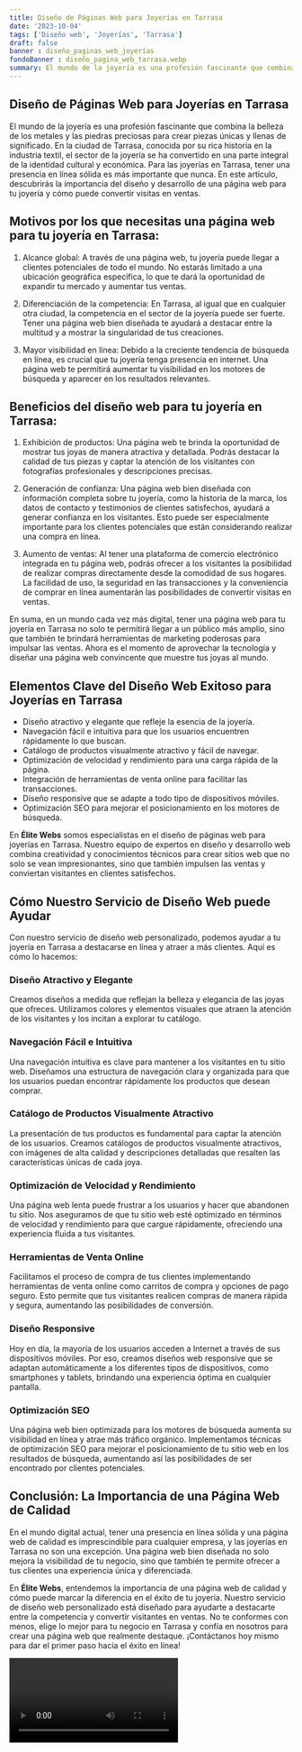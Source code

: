 ```yaml
---
title: Diseño de Páginas Web para Joyerías en Tarrasa
date: '2023-10-04'
tags: ['Diseño web', 'Joyerías', 'Tarrasa']
draft: false
banner : diseño_paginas_web_joyerías
fondoBanner : diseño_pagina_web_tarrasa.webp
summary: El mundo de la joyería es una profesión fascinante que combina la belleza de los metales y las piedras preciosas para crear piezas únicas y llenas de significado. En la ciudad de Tarrasa, conocida por su rica historia en la industria textil, el sector de la joyería se ha convertido en una parte integral de la identidad cultural y económica. Para las joyerías en Tarrasa, tener una presencia en línea sólida es más importante que nunca. En este artículo, descubrirás la importancia del diseño y desarrollo de una página web para tu joyería y cómo puede convertir visitas en ventas.
---
```


## Diseño de Páginas Web para Joyerías en Tarrasa

El mundo de la joyería es una profesión fascinante que combina la belleza de los metales y las piedras preciosas para crear piezas únicas y llenas de significado. En la ciudad de Tarrasa, conocida por su rica historia en la industria textil, el sector de la joyería se ha convertido en una parte integral de la identidad cultural y económica. Para las joyerías en Tarrasa, tener una presencia en línea sólida es más importante que nunca. En este artículo, descubrirás la importancia del diseño y desarrollo de una página web para tu joyería y cómo puede convertir visitas en ventas.

## Motivos por los que necesitas una página web para tu joyería en Tarrasa:

1. Alcance global: A través de una página web, tu joyería puede llegar a clientes potenciales de todo el mundo. No estarás limitado a una ubicación geográfica específica, lo que te dará la oportunidad de expandir tu mercado y aumentar tus ventas.

2. Diferenciación de la competencia: En Tarrasa, al igual que en cualquier otra ciudad, la competencia en el sector de la joyería puede ser fuerte. Tener una página web bien diseñada te ayudará a destacar entre la multitud y a mostrar la singularidad de tus creaciones.

3. Mayor visibilidad en línea: Debido a la creciente tendencia de búsqueda en línea, es crucial que tu joyería tenga presencia en internet. Una página web te permitirá aumentar tu visibilidad en los motores de búsqueda y aparecer en los resultados relevantes.

## Beneficios del diseño web para tu joyería en Tarrasa:

1. Exhibición de productos: Una página web te brinda la oportunidad de mostrar tus joyas de manera atractiva y detallada. Podrás destacar la calidad de tus piezas y captar la atención de los visitantes con fotografías profesionales y descripciones precisas.

2. Generación de confianza: Una página web bien diseñada con información completa sobre tu joyería, como la historia de la marca, los datos de contacto y testimonios de clientes satisfechos, ayudará a generar confianza en los visitantes. Esto puede ser especialmente importante para los clientes potenciales que están considerando realizar una compra en línea.

3. Aumento de ventas: Al tener una plataforma de comercio electrónico integrada en tu página web, podrás ofrecer a los visitantes la posibilidad de realizar compras directamente desde la comodidad de sus hogares. La facilidad de uso, la seguridad en las transacciones y la conveniencia de comprar en línea aumentarán las posibilidades de convertir visitas en ventas.

En suma, en un mundo cada vez más digital, tener una página web para tu joyería en Tarrasa no solo te permitirá llegar a un público más amplio, sino que también te brindará herramientas de marketing poderosas para impulsar las ventas. Ahora es el momento de aprovechar la tecnología y diseñar una página web convincente que muestre tus joyas al mundo.

<GifSeo />

<Cta />

## Elementos Clave del Diseño Web Exitoso para Joyerías en Tarrasa

* Diseño atractivo y elegante que refleje la esencia de la joyería.
* Navegación fácil e intuitiva para que los usuarios encuentren rápidamente lo que buscan.
* Catálogo de productos visualmente atractivo y fácil de navegar.
* Optimización de velocidad y rendimiento para una carga rápida de la página.
* Integración de herramientas de venta online para facilitar las transacciones.
* Diseño responsive que se adapte a todo tipo de dispositivos móviles.
* Optimización SEO para mejorar el posicionamiento en los motores de búsqueda.

En **Élite Webs** somos especialistas en el diseño de páginas web para joyerías en Tarrasa. Nuestro equipo de expertos en diseño y desarrollo web combina creatividad y conocimientos técnicos para crear sitios web que no solo se vean impresionantes, sino que también impulsen las ventas y conviertan visitantes en clientes satisfechos.

## Cómo Nuestro Servicio de Diseño Web puede Ayudar

Con nuestro servicio de diseño web personalizado, podemos ayudar a tu joyería en Tarrasa a destacarse en línea y atraer a más clientes. Aquí es cómo lo hacemos:

### Diseño Atractivo y Elegante
Creamos diseños a medida que reflejan la belleza y elegancia de las joyas que ofreces. Utilizamos colores y elementos visuales que atraen la atención de los visitantes y los incitan a explorar tu catálogo.

### Navegación Fácil e Intuitiva
Una navegación intuitiva es clave para mantener a los visitantes en tu sitio web. Diseñamos una estructura de navegación clara y organizada para que los usuarios puedan encontrar rápidamente los productos que desean comprar.

### Catálogo de Productos Visualmente Atractivo
La presentación de tus productos es fundamental para captar la atención de los usuarios. Creamos catálogos de productos visualmente atractivos, con imágenes de alta calidad y descripciones detalladas que resalten las características únicas de cada joya.

### Optimización de Velocidad y Rendimiento
Una página web lenta puede frustrar a los usuarios y hacer que abandonen tu sitio. Nos aseguramos de que tu sitio web esté optimizado en términos de velocidad y rendimiento para que cargue rápidamente, ofreciendo una experiencia fluida a tus visitantes.

### Herramientas de Venta Online
Facilitamos el proceso de compra de tus clientes implementando herramientas de venta online como carritos de compra y opciones de pago seguro. Esto permite que tus visitantes realicen compras de manera rápida y segura, aumentando las posibilidades de conversión.

### Diseño Responsive
Hoy en día, la mayoría de los usuarios acceden a Internet a través de sus dispositivos móviles. Por eso, creamos diseños web responsive que se adaptan automáticamente a los diferentes tipos de dispositivos, como smartphones y tablets, brindando una experiencia óptima en cualquier pantalla.

### Optimización SEO
Una página web bien optimizada para los motores de búsqueda aumenta su visibilidad en línea y atrae más tráfico orgánico. Implementamos técnicas de optimización SEO para mejorar el posicionamiento de tu sitio web en los resultados de búsqueda, aumentando así las posibilidades de ser encontrado por clientes potenciales.

## Conclusión: La Importancia de una Página Web de Calidad

En el mundo digital actual, tener una presencia en línea sólida y una página web de calidad es imprescindible para cualquier empresa, y las joyerías en Tarrasa no son una excepción. Una página web bien diseñada no solo mejora la visibilidad de tu negocio, sino que también te permite ofrecer a tus clientes una experiencia única y diferenciada.

En **Élite Webs**, entendemos la importancia de una página web de calidad y cómo puede marcar la diferencia en el éxito de tu joyería. Nuestro servicio de diseño web personalizado está diseñado para ayudarte a destacarte entre la competencia y convertir visitantes en ventas. No te conformes con menos, elige lo mejor para tu negocio en Tarrasa y confía en nosotros para crear una página web que realmente destaque. ¡Contáctanos hoy mismo para dar el primer paso hacia el éxito en línea!

<Video />

<CtaBot job='Joyerías' city='Tarrasa'/>

<Gmaps query='Tarrasa+españa+maps' />